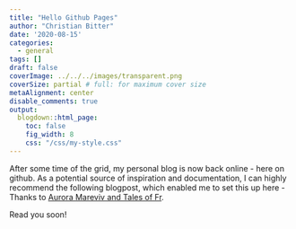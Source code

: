 ```yaml
---
title: "Hello Github Pages"
author: "Christian Bitter"
date: '2020-08-15'
categories:
  - general
tags: []
draft: false
coverImage: ../../../images/transparent.png  
coverSize: partial # full: for maximum cover size
metaAlignment: center
disable_comments: true
output:
  blogdown::html_page:
    toc: false
    fig_width: 8
    css: "/css/my-style.css"
---
```


After some time of the grid, my personal blog is now back online - here on github. As a potential source of inspiration and documentation, I can highly recommend the following blogpost, which enabled me to set this up here - Thanks to [Aurora Mareviv and Tales of Fr](https://aurora-mareviv.github.io/talesofr/2018/02/r-blogdown-setup-in-github-2/#a-new-post-in-blogdown).

Read you soon!
